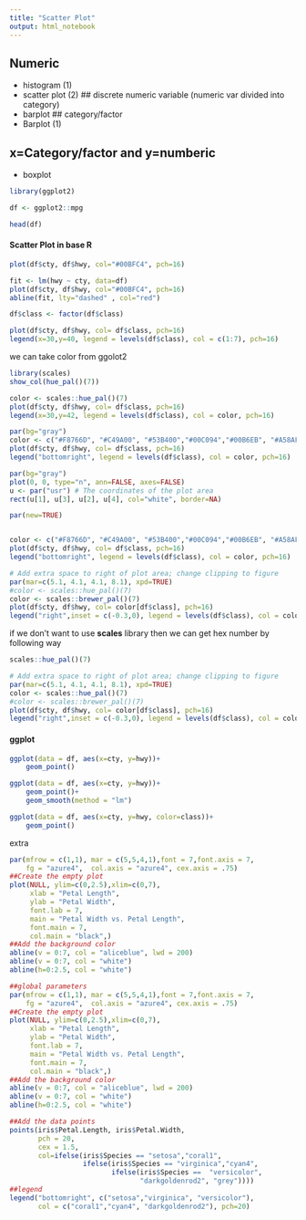 ```yaml
---
title: "Scatter Plot"
output: html_notebook
---
```


## Numeric
- histogram (1)
- scatter plot (2)
## discrete numeric variable (numeric var divided into category)
- barplot
## category/factor
- Barplot (1)

## x=Category/factor and  y=numberic
- boxplot

```r
library(ggplot2)
```

```r
df <- ggplot2::mpg
```

```r
head(df)
```

#### Scatter Plot in base R

```r
plot(df$cty, df$hwy, col="#00BFC4", pch=16)
```

```r
fit <- lm(hwy ~ cty, data=df)
plot(df$cty, df$hwy, col="#00BFC4", pch=16)
abline(fit, lty="dashed" , col="red")
```

```r
df$class <- factor(df$class)
```



```r
plot(df$cty, df$hwy, col= df$class, pch=16)
legend(x=30,y=40, legend = levels(df$class), col = c(1:7), pch=16)
```
we can take color from ggolot2

```r
library(scales)
show_col(hue_pal()(7))
```

```r
color <- scales::hue_pal()(7)
plot(df$cty, df$hwy, col= df$class, pch=16)
legend(x=30,y=42, legend = levels(df$class), col = color, pch=16)
```
```r
par(bg="gray")
color <- c("#F8766D", "#C49A00", "#53B400","#00C094","#00B6EB", "#A58AFF", "#FB61D7")
plot(df$cty, df$hwy, col= df$class, pch=16)
legend("bottomright", legend = levels(df$class), col = color, pch=16)
```
```r
par(bg="gray")
plot(0, 0, type="n", ann=FALSE, axes=FALSE)
u <- par("usr") # The coordinates of the plot area
rect(u[1], u[3], u[2], u[4], col="white", border=NA)

par(new=TRUE)


color <- c("#F8766D", "#C49A00", "#53B400","#00C094","#00B6EB", "#A58AFF", "#FB61D7")
plot(df$cty, df$hwy, col= df$class, pch=16)
legend("bottomright", legend = levels(df$class), col = color, pch=16)
```



```r
# Add extra space to right of plot area; change clipping to figure
par(mar=c(5.1, 4.1, 4.1, 8.1), xpd=TRUE) 
#color <- scales::hue_pal()(7)
color <- scales::brewer_pal()(7)
plot(df$cty, df$hwy, col= color[df$class], pch=16)
legend("right",inset = c(-0.3,0), legend = levels(df$class), col = color, pch=16)
```
if we don't want to use __scales__ library then we can get hex number by following way

```r
scales::hue_pal()(7)
```



```r
# Add extra space to right of plot area; change clipping to figure
par(mar=c(5.1, 4.1, 4.1, 8.1), xpd=TRUE) 
color <- scales::hue_pal()(7)
#color <- scales::brewer_pal()(7)
plot(df$cty, df$hwy, col= color[df$class], pch=16)
legend("right",inset = c(-0.3,0), legend = levels(df$class), col = color, pch=16)
```


#### ggplot

```r
ggplot(data = df, aes(x=cty, y=hwy))+
    geom_point()
```

```r
ggplot(data = df, aes(x=cty, y=hwy))+
    geom_point()+
    geom_smooth(method = "lm")
```

```r
ggplot(data = df, aes(x=cty, y=hwy, color=class))+
    geom_point()
```

####### extra

```r
par(mfrow = c(1,1), mar = c(5,5,4,1),font = 7,font.axis = 7,
    fg = "azure4",  col.axis = "azure4", cex.axis = .75) 
##Create the empty plot
plot(NULL, ylim=c(0,2.5),xlim=c(0,7), 
     xlab = "Petal Length", 
     ylab = "Petal Width", 
     font.lab = 7,
     main = "Petal Width vs. Petal Length",
     font.main = 7,
     col.main = "black",)
##Add the background color
abline(v = 0:7, col = "aliceblue", lwd = 200)
abline(v = 0:7, col = "white")
abline(h=0:2.5, col = "white")
```


```r
##global parameters
par(mfrow = c(1,1), mar = c(5,5,4,1),font = 7,font.axis = 7,
    fg = "azure4",  col.axis = "azure4", cex.axis = .75) 
##Create the empty plot
plot(NULL, ylim=c(0,2.5),xlim=c(0,7), 
     xlab = "Petal Length", 
     ylab = "Petal Width", 
     font.lab = 7,
     main = "Petal Width vs. Petal Length",
     font.main = 7,
     col.main = "black",)
##Add the background color
abline(v = 0:7, col = "aliceblue", lwd = 200)
abline(v = 0:7, col = "white")
abline(h=0:2.5, col = "white")

##Add the data points
points(iris$Petal.Length, iris$Petal.Width, 
       pch = 20,
       cex = 1.5,
       col=ifelse(iris$Species == "setosa","coral1", 
                  ifelse(iris$Species == "virginica","cyan4", 
                         ifelse(iris$Species ==  "versicolor",
                                "darkgoldenrod2", "grey"))))
##legend
legend("bottomright", c("setosa","virginica", "versicolor"),
       col = c("coral1","cyan4", "darkgoldenrod2"), pch=20)

```

